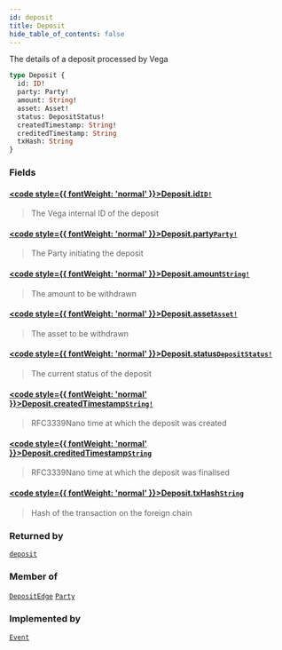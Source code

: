 ```yaml
---
id: deposit
title: Deposit
hide_table_of_contents: false
---
```








The details of a deposit processed by Vega

```graphql
type Deposit {
  id: ID!
  party: Party!
  amount: String!
  asset: Asset!
  status: DepositStatus!
  createdTimestamp: String!
  creditedTimestamp: String
  txHash: String
}
```


### Fields

#### [<code style={{ fontWeight: 'normal' }}>Deposit.<b>id</b></code>](#)<Bullet />[`ID!`](/docs/testnet/graphql/scalars/id) <Badge class="secondary" text="non-null"/> <Badge class="secondary" text="scalar"/>
> The Vega internal ID of the deposit
> 

#### [<code style={{ fontWeight: 'normal' }}>Deposit.<b>party</b></code>](#)<Bullet />[`Party!`](/docs/testnet/graphql/objects/party) <Badge class="secondary" text="non-null"/> <Badge class="secondary" text="object"/>
> The Party initiating the deposit
> 

#### [<code style={{ fontWeight: 'normal' }}>Deposit.<b>amount</b></code>](#)<Bullet />[`String!`](/docs/testnet/graphql/scalars/string) <Badge class="secondary" text="non-null"/> <Badge class="secondary" text="scalar"/>
> The amount to be withdrawn
> 

#### [<code style={{ fontWeight: 'normal' }}>Deposit.<b>asset</b></code>](#)<Bullet />[`Asset!`](/docs/testnet/graphql/objects/asset) <Badge class="secondary" text="non-null"/> <Badge class="secondary" text="object"/>
> The asset to be withdrawn
> 

#### [<code style={{ fontWeight: 'normal' }}>Deposit.<b>status</b></code>](#)<Bullet />[`DepositStatus!`](/docs/testnet/graphql/enums/deposit-status) <Badge class="secondary" text="non-null"/> <Badge class="secondary" text="enum"/>
> The current status of the deposit
> 

#### [<code style={{ fontWeight: 'normal' }}>Deposit.<b>createdTimestamp</b></code>](#)<Bullet />[`String!`](/docs/testnet/graphql/scalars/string) <Badge class="secondary" text="non-null"/> <Badge class="secondary" text="scalar"/>
> RFC3339Nano time at which the deposit was created
> 

#### [<code style={{ fontWeight: 'normal' }}>Deposit.<b>creditedTimestamp</b></code>](#)<Bullet />[`String`](/docs/testnet/graphql/scalars/string) <Badge class="secondary" text="scalar"/>
> RFC3339Nano time at which the deposit was finalised
> 

#### [<code style={{ fontWeight: 'normal' }}>Deposit.<b>txHash</b></code>](#)<Bullet />[`String`](/docs/testnet/graphql/scalars/string) <Badge class="secondary" text="scalar"/>
> Hash of the transaction on the foreign chain
> 



### Returned by

[`deposit`](/docs/testnet/graphql/queries/deposit)  <Badge class="secondary" text="query"/>

### Member of

[`DepositEdge`](/docs/testnet/graphql/objects/deposit-edge)  <Badge class="secondary" text="object"/><Bullet />[`Party`](/docs/testnet/graphql/objects/party)  <Badge class="secondary" text="object"/>

### Implemented by

[`Event`](/docs/testnet/graphql/unions/event)  <Badge class="secondary" text="union"/>



